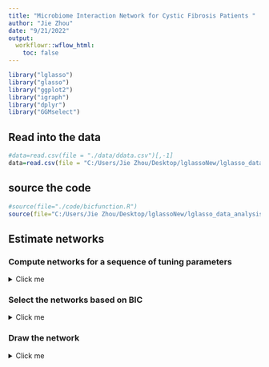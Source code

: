 ```yaml
---
title: "Microbiome Interaction Network for Cystic Fibrosis Patients "
author: "Jie Zhou"
date: "9/21/2022"
output:  
  workflowr::wflow_html:
    toc: false
---
```


```r
library("lglasso")
library("glasso")
library("ggplot2")
library("igraph")
library("dplyr")
library("GGMselect")
```

## Read into the data
```r
#data=read.csv(file = "./data/ddata.csv")[,-1]
data=read.csv(file = "C:/Users/Jie Zhou/Desktop/lglassoNew/lglasso_data_analysis/data/ddata.csv")[,-1]
```
## source the code 
```r
#source(file="./code/bicfunction.R")
source(file="C:/Users/Jie Zhou/Desktop/lglassoNew/lglasso_data_analysis/code/bicfunction.R")
```


## Estimate networks 

### Compute networks for a sequence of tuning parameters


<details>
<summary> Click me </summary>

```r
bic1=c()
rho1=seq(7,13,length=40)
rho2=seq(7,14.3,length=40)
rho3=seq(0.2,2.5,length=40)

```


```r
bic1=c()
#T=log(ncol(data)-2)/(2*log(1/r-1))
T=1
s=cov(data[,-c(1,2)])
network1=vector("list",length = length(rho1))
network2=vector("list",length = length(rho1))
network3=vector("list",length = length(rho1))
for (j in 1:length(rho1)){
  print(j)
result1=lglasso(data = data, rho = rho1[j],heter=F)
network1[[j]]=result1$omega
result2=glasso(s=s,rho=rho2[j])
network2[[j]]=result2$wi
result3=addition(data=data,lambda=rho3[j])
network3[[j]]=result3
bb1=-2*result1$ll +0.5*length(which(result1$omega!=0))*log(nrow(data))+0.5* length(which(result1$omega!=0))*log(ncol(data)-2)/T
bic1=c(bic1,bb1)
}
```
</details>





### Select the networks based on BIC

<details>
<summary> Click me </summary>

```r
index1=which.min(bic1)
estnetwork1=network1[[index1]]
plot(bic1)
save(network1,file="C:/Users/Jie Zhou/Desktop/lglassoNew/lglasso_data_analysis/data/real/network1.rd")
save(network2,file="C:/Users/Jie Zhou/Desktop/lglassoNew/lglasso_data_analysis/data/real/network2.rd")
save(network3,file="C:/Users/Jie Zhou/Desktop/lglassoNew/lglasso_data_analysis/data/real/network3.rd")
save(estnetwork1,file="C:/Users/Jie Zhou/Desktop/lglassoNew/lglasso_data_analysis/data/real/estnetwork1.rd")
```
</details>

### Draw the network


<details>
<summary> Click me </summary>

```r
family=colnames(data)[-c(1,2)]
family1=family
l=length(family)
for (i in 1:l) {
  if (i%%2==0) {family1[i]=""} 
}
N=ifelse(estnetwork1==0,0,1)
g2=graph_from_adjacency_matrix(adjmatrix = t(N), mode = "directed",diag = F)
V(g2)$degree = degree(g2)
V(g2)$name=family
node_list=get.data.frame(g2,what="vertices")
edge_list=get.data.frame(g2,what="edges")
group=rep(1,nrow(edge_list))
half=estnetwork1[upper.tri(estnetwork1,diag = F)]
group=half[which(half!=0)]
groupp=c(group,group)
edge_list=cbind(edge_list,groupp)

aa=data.frame(from=family,to=family,groupp=0.001)
edge_list=rbind(edge_list,aa)
all_nodes <- sort(node_list$name)
plot_data <- edge_list %>% mutate(
  to = factor(to, levels = all_nodes),
  from = factor(from, levels = all_nodes))
#png(filename = paste("networkcommon_he", ".png", sep = ""))[1,]
ggplot(plot_data, aes(x = from, y = to, fill = groupp))  +
  geom_raster() +
  theme_bw(base_size = 8, base_family = "serif", base_line_size = 0.5) +
  scale_x_discrete(labels=family1) +
  scale_y_discrete(labels=family1) +
  labs(x="Taxon",y="Taxon")+
  theme(
    # Rotate the x-axis lables so they are legible
    axis.text.x = element_text(angle = 270, hjust = 0),
    # Force the plot into a square aspect ratio
    aspect.ratio = 1,
    # Hide the legend (optional)
    legend.position = "none")
#dev.off()
```
</details>























